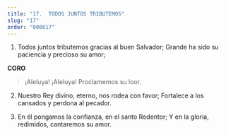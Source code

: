 ```yaml
---
title: "17.  TODOS JUNTOS TRIBUTEMOS"
slug: "17"
order: "000017"
---
```

1.   Todos juntos tributemos gracias al buen Salvador;
Grande ha sido su paciencia y precioso su amor;

**CORO**
>¡Aleluya! ¡Aleluya! Proclamemos su loor.

2.	Nuestro Rey divino, eterno, nos rodea con favor; Fortalece a los cansados y perdona al pecador.

3.	En él pongamos la confianza, en el santo Redentor; Y en la gloria, redimidos, cantaremos su amor.
